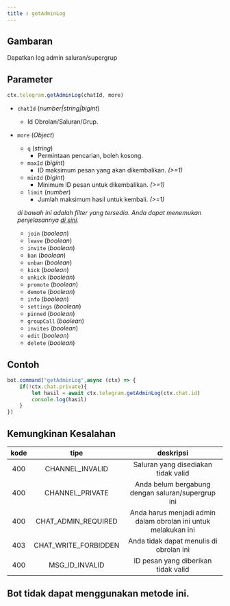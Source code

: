 ```yaml
---
title : getAdminLog
---
```

## Gambaran
Dapatkan log admin saluran/supergrup
## Parameter
```ts
ctx.telegram.getAdminLog(chatId, more)
```
- `chatId` (_number|string|bigint_)
    - Id Obrolan/Saluran/Grup.
- `more` (_Object_)
    - `q` (_string_)
        - Permintaan pencarian, boleh kosong.
    - `maxId` (_bigint_)
        - ID maksimum pesan yang akan dikembalikan. _(>=1)_
    - `minId` (_bigint_)
        - Minimum ID pesan untuk dikembalikan. _(>=1)_
    - `limit` (_number_)
        - Jumlah maksimum hasil untuk kembali. _(>=1)_
          
    _di bawah ini adalah filter yang tersedia. Anda dapat menemukan penjelasannya [di sini](https://core.telegram.org/constructor/channelAdminLogEventsFilter)._
    - `join` (_boolean_) 
    - `leave` (_boolean_)
    - `invite` (_boolean_)
    - `ban` (_boolean_)
    - `unban` (_boolean_)
    - `kick` (_boolean_)
    - `unkick` (_boolean_)
    - `promote` (_boolean_)
    - `demote` (_boolean_)
    - `info` (_boolean_)
    - `settings` (_boolean_)
    - `pinned` (_boolean_)
    - `groupCall` (_boolean_)
    - `invites` (_boolean_)
    - `edit` (_boolean_)
    - `delete` (_boolean_)
## Contoh
```ts highlight= 3
bot.command("getAdminLog",async (ctx) => {
    if(!ctx.chat.private){
        let hasil = await ctx.telegram.getAdminLog(ctx.chat.id)
        console.log(hasil)
    }
})
```
## Kemungkinan Kesalahan

| kode | tipe | deskripsi |
| :---: | :---: | :------:|
| 400 | CHANNEL_INVALID | Saluran yang disediakan tidak valid |
| 400 | CHANNEL_PRIVATE | Anda belum bergabung dengan saluran/supergrup ini |
| 400 | CHAT_ADMIN_REQUIRED | Anda harus menjadi admin dalam obrolan ini untuk melakukan ini |
| 403 | CHAT_WRITE_FORBIDDEN | Anda tidak dapat menulis di obrolan ini |
| 400 | MSG_ID_INVALID | ID pesan yang diberikan tidak valid |

## Bot tidak dapat menggunakan metode ini.